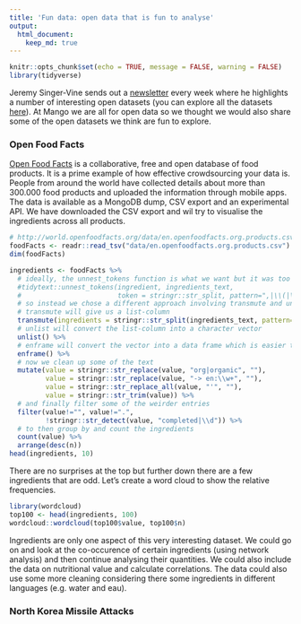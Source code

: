```yaml
---
title: 'Fun data: open data that is fun to analyse'
output: 
  html_document:
    keep_md: true
---
```


```r
knitr::opts_chunk$set(echo = TRUE, message = FALSE, warning = FALSE)
library(tidyverse)
```

Jeremy Singer-Vine sends out a [newsletter](https://tinyletter.com/data-is-plural) every week where he highlights a number of interesting open datasets (you can explore all the datasets [here](https://docs.google.com/spreadsheets/d/1wZhPLMCHKJvwOkP4juclhjFgqIY8fQFMemwKL2c64vk/edit#gid=0)). At Mango we are all for open data so we thought we would also share some of the open datasets we think are fun to explore.  

### Open Food Facts
[Open Food Facts](https://world.openfoodfacts.org/) is a collaborative, free and open database of food products. It is a prime example of how effective crowdsourcing your data is. People from around the world have collected details about more than 300.000 food products and uploaded the information through mobile apps. The data is available as a MongoDB dump, CSV export and an experimental API. We have downloaded the CSV export and wil try to visualise the ingredients across all products.

```r
# http://world.openfoodfacts.org/data/en.openfoodfacts.org.products.csv
foodFacts <- readr::read_tsv("data/en.openfoodfacts.org.products.csv")
dim(foodFacts)
```
```r
ingredients <- foodFacts %>%
  # ideally, the unnest_tokens function is what we want but it was too slow
  #tidytext::unnest_tokens(ingredient, ingredients_text,
  #                        token = stringr::str_split, pattern=",|\\(|\\)|\\[|\\]") %>%
  # so instead we chose a different approach involving transmute and unlist
  # transmute will give us a list-column
  transmute(ingredients = stringr::str_split(ingredients_text, pattern=",|\\(|\\)|\\[|\\]")) %>%
  # unlist will convert the list-column into a character vector
  unlist() %>%
  # enframe will convert the vector into a data frame which is easier to groupby
  enframe() %>%
  # now we clean up some of the text
  mutate(value = stringr::str_replace(value, "org|organic", ""),
         value = stringr::str_replace(value, "-> en:\\w+", ""),
         value = stringr::str_replace_all(value, "'", ""),
         value = stringr::str_trim(value)) %>%
  # and finally filter some of the weirder entries
  filter(value!="", value!=".",
         !stringr::str_detect(value, "completed|\\d")) %>%
  # to then group by and count the ingredients
  count(value) %>%
  arrange(desc(n))
head(ingredients, 10)
```

There are no surprises at the top but further down there are a few ingredients that are odd. Let's create a word cloud to show the relative frequencies.

```r
library(wordcloud)
top100 <- head(ingredients, 100)
wordcloud::wordcloud(top100$value, top100$n)
```

Ingredients are only one aspect of this very interesting dataset. We could go on and look at the co-occurence of certain ingredients (using network analysis) and then continue analysing their quantities. We could also include the data on nutritional value and calculate correlations. The data could also use some more cleaning considering there some ingredients in different languages (e.g. water and eau).

### North Korea Missile Attacks
```r

```

